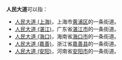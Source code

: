 '''人民大道'''可以指：
* [[人民大道_(上海)|人民大道 (上海)]]，上海市[[黄浦区|黄浦区]]的一条街道。
* [[人民大道_(湛江)|人民大道 (湛江)]]，广东省[[湛江市|湛江市]]的一条街道。
* [[人民大道_(海口)|人民大道 (海口)]]，海南省[[海口市|海口市]]的一条街道。
* [[人民大道_(嘉善)|人民大道 (嘉善)]]，浙江省[[嘉善县|嘉善县]]的一条街道。
* [[人民大道_(安阳)|人民大道 (安阳)]]，河南省[[安阳市|安阳市]]的一条街道。
{{disambig|Cat=四字路名消歧义}}